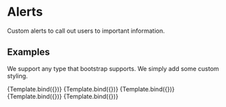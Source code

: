 

<Meta title="Components/Alert" component={Alert} />

# Alerts

Custom alerts to call out users to important information.

## Examples

We support any type that bootstrap supports. We simply add some custom styling.


<Canvas>
  <Story name="Primary" args={{
      type: "primary",
      text: "Connect your wallet to buy Carrer Coins",
      href: "https://metamask.io/",
      buttonText: "Connect MetaMask"
    }}>
    {Template.bind({})}
   </Story>
  <Story name="Info" args={{
      type: "info",
      text: "INFO ALERT",
      href: "/messages",
      buttonText: "Go to Messages!"
    }}>
    {Template.bind({})}
   </Story>
  <Story name="Success" args={{
      type: "success",
      text: "SUCCESS ALERT"
    }}>
    {Template.bind({})}
   </Story>
   <Story name="Warning" args={{
      type: "warning",
      text: "WARNING ALERT"
    }}>
    {Template.bind({})}
   </Story>
   <Story name="Danger" args={{
      type: "danger",
      text: "DANGER ALERT"
    }}>
    {Template.bind({})}
   </Story>
</Canvas>
